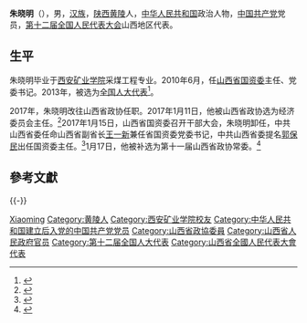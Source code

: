 {{Otheruses|朱晓明}}
{{Infobox Officeholder
|name        = 朱晓明
|image       = 
|image_size  = 
|caption     = 
|birth_date  = {{birth year and age|1957}}
|birth_place = [[陕西省|陕西省]][[黄陵县|黄陵县]]
|death_date  = 
|death_place =
| office1              =  [[山西省政协|山西省政协]]经济委员会主任
| term_start1          = 2017年1月11日
| term_end1            = <!--後方的編號最多可至 16-->
| predecessor1         = [[刘致远_(1954年)|刘致远]]
| successor1           = <!--後方的編號最多可至 16-->
| office2              =  [[山西省人民政府国有资产监督管理委员会|山西省人民政府国有资产监督管理委员会]]主任
| term_start2         = 2010年6月
| term_end2            = 2017年1月15日
| predecessor2         = [[张崇慧|张崇慧]]
| successor2           = [[郭保民|郭保民]]
| office3              =  [[中共|中共]]山西省国资委党委书记
| term_start3          = 2010年6月
| term_end3            = 2017年1月15日
| predecessor3         = [[张崇慧|张崇慧]]
| successor3           = [[王一新|王一新]]
|occupation  = [[中华人民共和国|中华人民共和国]]官员
}}
'''朱晓明'''（{{bd|1957年||}}），男，[[汉族|汉族]]，[[陕西|陕西]][[黄陵|黄陵]]人，[[中华人民共和国|中华人民共和国]]政治人物，[[中国共产党|中国共产党]]党员，[[第十二届全国人民代表大会|第十二届全国人民代表大会]]山西地区代表。

== 生平 ==
朱晓明毕业于[[西安矿业学院|西安矿业学院]]采煤工程专业。2010年6月，任[[山西省国资委|山西省国资委]]主任、党委书记。2013年，被选为[[全国人大代表|全国人大代表]]<ref>{{cite news|title=全国人大代表信息-朱晓明|url=http://210.82.31.1:8084/delegate/viewDelegate.action?dbid=120241|accessdate=2013-03-28|newspaper=全国人大网|archive-url=https://web.archive.org/web/20160405125727/http://www.npc.gov.cn/delegate/viewDelegate.action?dbid=120241|archive-date=2016-04-05|dead-url=yes}}</ref>。

2017年，朱晓明改往山西省政协任职。2017年1月11日，他被山西省政协选为经济委员会主任。<ref>{{cite news|title=关于朱晓明等同志职务任免的决定|url=http://sx.people.com.cn/n2/2017/0112/c189130-29584828.html|accessdate=2017-03-16|work=山西日报|date=2017-01-12|archive-date=2017-03-16|archive-url=https://web.archive.org/web/20170316205545/http://sx.people.com.cn/n2/2017/0112/c189130-29584828.html|dead-url=no}}</ref>2017年1月15日，山西省国资委召开干部大会，朱晓明卸任，中共山西省委任命山西省副省长[[王一新|王一新]]兼任省国资委党委书记，中共山西省委提名[[郭保民|郭保民]]出任国资委主任。<ref>{{cite web|title=省国资委召开干部大会宣布主要领导调整|url=http://www.sxgzw.gov.cn/content.jsp?urltype=news.NewsContentUrl&wbtreeid=1003&wbnewsid=25233|accessdate=2017-03-16|work=山西省国资委}}{{Dead link|date=2019年6月 |bot=InternetArchiveBot |fix-attempted=yes }}</ref>1月17日，他被补选为第十一届山西省政协常委。<ref>{{cite news|title=王建明补选为政协第十一届山西省委员会副主席|url=http://finance.sina.com.cn/roll/2017-01-18/doc-ifxzunxf1311690.shtml|accessdate=2017-03-16|work=新华网|date=2017-01-18|archive-date=2017-03-16|archive-url=https://web.archive.org/web/20170316204805/http://finance.sina.com.cn/roll/2017-01-18/doc-ifxzunxf1311690.shtml|dead-url=no}}</ref>

== 參考文獻 ==
{{reflist}}

{{-}}
{{start box}}
{{s-gov|prc}}
{{s-before|[[张崇慧|张崇慧]]}}
{{s-title|[[山西省人民政府国有资产监督管理委员会|山西省人民政府国有资产监督管理委员会]]主任|2010年6月 - 2017年1月15日}}
{{s-after|[[郭保民|郭保民]]}}
{{s-ppo|cpc}}
{{s-before|[[张崇慧|张崇慧]]}}
{{s-title|[[中国共产党|中国共产党]]山西省国资委党委书记|2010年6月 - 2017年1月15日}}
{{s-after|[[王一新|王一新]]}}
{{end box}}

{{Authority control}}
{{DEFAULTSORT:Zhu朱}}
[[Category:朱姓|Xiaoming]]
[[Category:黄陵人|Category:黄陵人]]
[[Category:西安矿业学院校友|Category:西安矿业学院校友]]
[[Category:中华人民共和国建立后入党的中国共产党党员|Category:中华人民共和国建立后入党的中国共产党党员]]
[[Category:山西省政協委員|Category:山西省政協委員]]
[[Category:山西省人民政府官员|Category:山西省人民政府官员]]
[[Category:第十二届全国人大代表|Category:第十二届全国人大代表]]
[[Category:山西省全國人民代表大會代表|Category:山西省全國人民代表大會代表]]